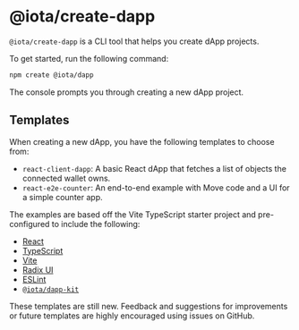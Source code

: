 # @iota/create-dapp

`@iota/create-dapp` is a CLI tool that helps you create dApp projects.

To get started, run the following command:

```sh npm2yarn
npm create @iota/dapp
```

The console prompts you through creating a new dApp project.

## Templates

When creating a new dApp, you have the following templates to choose from:

-   `react-client-dapp`: A basic React dApp that fetches a list of objects the connected wallet
    owns.
-   `react-e2e-counter`: An end-to-end example with Move code and a UI for a simple counter app.

The examples are based off the Vite TypeScript starter project and pre-configured to include the
following:

-   [React](https://react.dev/)
-   [TypeScript](https://www.typescriptlang.org/)
-   [Vite](https://vitejs.dev/)
-   [Radix UI](https://www.radix-ui.com/)
-   [ESLint](https://eslint.org/)
-   [`@iota/dapp-kit`](https://wiki.iota.org/references/ts-sdk/dapp-kit)

These templates are still new. Feedback and suggestions for improvements or future templates are
highly encouraged using issues on GitHub.
